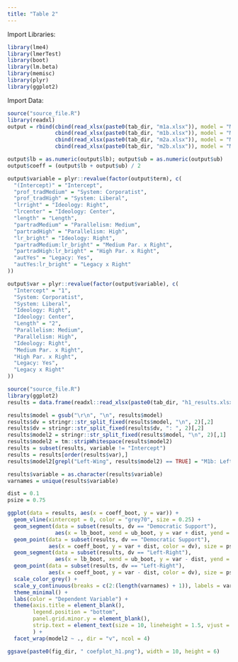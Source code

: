 ```yaml
---
title: "Table 2"
---
```


Import Libraries:
```r
library(lme4)
library(lmerTest)
library(boot)
library(lm.beta)
library(memisc)
library(plyr)
library(ggplot2)
```

Import Data:
```r
source("source_file.R")
library(readxl)
output = rbind(cbind(read_xlsx(paste0(tab_dir, "m1a.xlsx")), model = "Model 1a: Media History"), 
               cbind(read_xlsx(paste0(tab_dir, "m1b.xlsx")), model = "Model 1b: Media History"), 
               cbind(read_xlsx(paste0(tab_dir, "m2a.xlsx")), model = "Model 2a: Authoritarian History"),
               cbind(read_xlsx(paste0(tab_dir, "m2b.xlsx")), model = "Model 2b: Authoritarian History"))
```

```r
output$lb = as.numeric(output$lb); output$ub = as.numeric(output$ub)
output$coeff = (output$lb + output$ub) / 2

output$variable = plyr::revalue(factor(output$term), c(
  "(Intercept)" = "Intercept",
  "prof_tradMedium" = "System: Corporatist",
  "prof_tradHigh" = "System: Liberal",
  "lrright" = "Ideology: Right", 
  "lrcenter" = "Ideology: Center", 
  "length" = "Length", 
  "partradMedium" = "Parallelism: Medium", 
  "partradHigh" = "Parallelism: High", 
  "lr_bright" = "Ideology: Right",
  "partradMedium:lr_bright" = "Medium Par. x Right",
  "partradHigh:lr_bright" = "High Par. x Right", 
  "autYes" = "Legacy: Yes",   
  "autYes:lr_bright" = "Legacy x Right" 
))

output$var = plyr::revalue(factor(output$variable), c(
  "Intercept" = "1",
  "System: Corporatist",
  "System: Liberal",
  "Ideology: Right", 
  "Ideology: Center", 
  "Length" = "2", 
  "Parallelism: Medium", 
  "Parallelism: High", 
  "Ideology: Right",
  "Medium Par. x Right",
  "High Par. x Right", 
  "Legacy: Yes",   
  "Legacy x Right" 
))
```


```r
source("source_file.R")
library(ggplot2)
results = data.frame(readxl::read_xlsx(paste0(tab_dir, "h1_results.xlsx")))

results$model = gsub("\r\n", "\n", results$model)
results$dv = stringr::str_split_fixed(results$model, "\n", 2)[,2]
results$dv = stringr::str_split_fixed(results$dv, ": ", 2)[,2]
results$model2 = stringr::str_split_fixed(results$model, "\n", 2)[,1]
results$model2 = tm::stripWhitespace(results$model2)
results = subset(results, variable != "Intercept")
results = results[order(results$var),]
results$model2[grepl("Left-Wing", results$model2) == TRUE] = "M1b: Left-Wing (N=55,488)"

results$variable = as.character(results$variable)
varnames = unique(results$variable)

dist = 0.1
psize = 0.75

ggplot(data = results, aes(x = coeff_boot, y = var)) + 
  geom_vline(xintercept = 0, color = "grey70", size = 0.25) +
  geom_segment(data = subset(results, dv == "Democratic Support"),
               aes(x = lb_boot, xend = ub_boot, y = var + dist, yend = var + dist, color = dv)) + 
  geom_point(data = subset(results, dv == "Democratic Support"), 
             aes(x = coeff_boot, y = var + dist, color = dv), size = psize) + 
  geom_segment(data = subset(results, dv == "Left-Right"),
               aes(x = lb_boot, xend = ub_boot, y = var - dist, yend = var - dist, color = dv)) + 
  geom_point(data = subset(results, dv == "Left-Right"), 
             aes(x = coeff_boot, y = var - dist, color = dv), size = psize) + 
  scale_color_grey() + 
  scale_y_continuous(breaks = c(2:(length(varnames) + 1)), labels = varnames) + 
  theme_minimal() + 
  labs(color = "Dependent Variable") + 
  theme(axis.title = element_blank(), 
        legend.position = "bottom", 
        panel.grid.minor.y = element_blank(), 
        strip.text = element_text(size = 10, lineheight = 1.5, vjust = 1) 
        ) +
  facet_wrap(model2 ~ ., dir = "v", ncol = 4)

ggsave(paste0(fig_dir, " coefplot_h1.png"), width = 10, height = 6)
```








